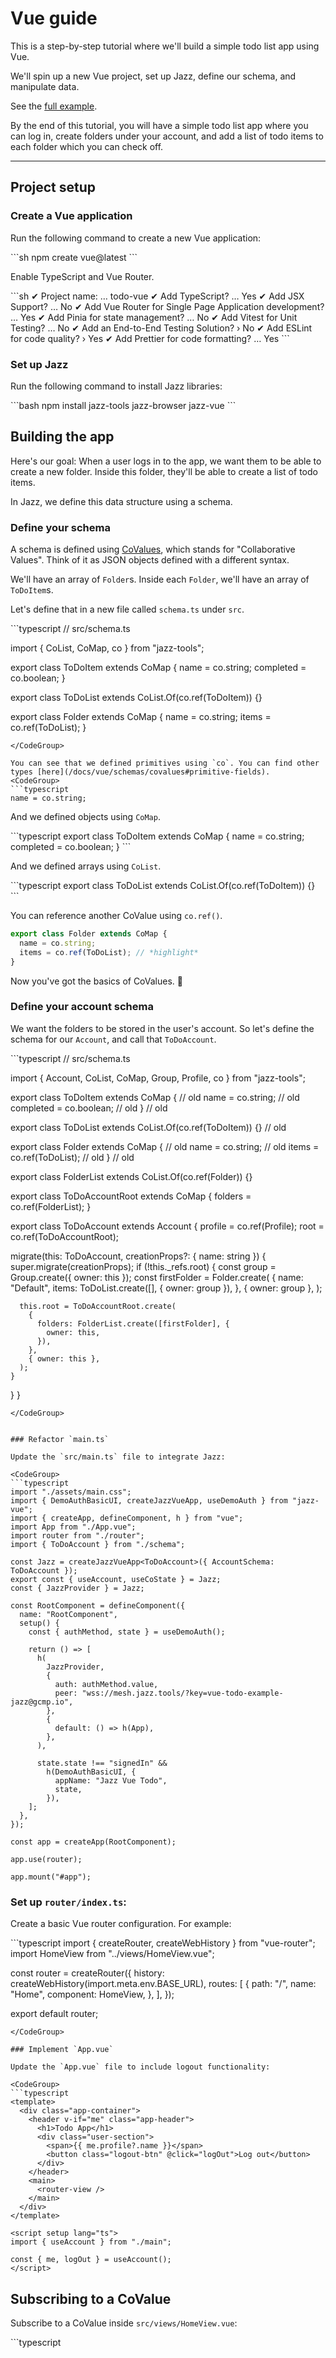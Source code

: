 
# Vue guide

This is a step-by-step tutorial where we'll build a simple todo list app using Vue.

We'll spin up a new Vue project, set up Jazz, define our schema, and manipulate data.

See the [full example](https://github.com/gardencmp/jazz/tree/main/examples/todo-vue).

By the end of this tutorial, you will have a simple todo list app where you can log in,
create folders under your account, and add a list of todo items to each folder
which you can check off.

---

## Project setup

### Create a Vue application

Run the following command to create a new Vue application:

<CodeGroup>
```sh
npm create vue@latest
```
</CodeGroup>

Enable TypeScript and Vue Router.

<CodeGroup>
```sh
✔ Project name: … todo-vue
✔ Add TypeScript? … Yes
✔ Add JSX Support? … No
✔ Add Vue Router for Single Page Application development? … Yes
✔ Add Pinia for state management? … No
✔ Add Vitest for Unit Testing? … No
✔ Add an End-to-End Testing Solution? › No
✔ Add ESLint for code quality? › Yes
✔ Add Prettier for code formatting? … Yes
```
</CodeGroup>

### Set up Jazz

Run the following command to install Jazz libraries:

<CodeGroup>
```bash
npm install jazz-tools jazz-browser jazz-vue
```
</CodeGroup>

## Building the app

Here's our goal: When a user logs in to the app, we want them to be able to create a new folder. Inside this folder,
they'll be able to create a list of todo items.

In Jazz, we define this data structure using a schema.

### Define your schema

A schema is defined using [CoValues](/docs/schemas/covalues), which stands for "Collaborative Values".
Think of it as JSON objects defined with a different syntax.

We'll have an array of `Folder`s. Inside each `Folder`, we'll have an array of `ToDoItem`s.

Let's define that in a new file called `schema.ts` under `src`.

<CodeGroup>
```typescript
// src/schema.ts

import { CoList, CoMap, co } from "jazz-tools";

export class ToDoItem extends CoMap {
  name = co.string;
  completed = co.boolean;
}

export class ToDoList extends CoList.Of(co.ref(ToDoItem)) {}

export class Folder extends CoMap {
  name = co.string;
  items = co.ref(ToDoList);
}
```
</CodeGroup>

You can see that we defined primitives using `co`. You can find other types [here](/docs/vue/schemas/covalues#primitive-fields).
<CodeGroup>
```typescript
name = co.string;
```
</CodeGroup>

And we defined objects using `CoMap`.

<CodeGroup>
```typescript
export class ToDoItem extends CoMap {
  name = co.string;
  completed = co.boolean;
}
```
</CodeGroup>

And we defined arrays using `CoList`.

<CodeGroup>
```typescript
export class ToDoList extends CoList.Of(co.ref(ToDoItem)) {}
```
</CodeGroup>

You can reference another CoValue using `co.ref()`.
<CodeGroup>
```typescript
export class Folder extends CoMap {
  name = co.string;
  items = co.ref(ToDoList); // *highlight*
}
```
</CodeGroup>

Now you've got the basics of CoValues. 🙌

### Define your account schema

We want the folders to be stored in the user's account. So let's define the schema for our `Account`, and call that `ToDoAccount`.

<CodeGroup>
```typescript
// src/schema.ts

import { Account, CoList, CoMap, Group, Profile, co } from "jazz-tools";

export class ToDoItem extends CoMap { // old
  name = co.string; // old
  completed = co.boolean; // old
} // old

export class ToDoList extends CoList.Of(co.ref(ToDoItem)) {} // old

export class Folder extends CoMap { // old
  name = co.string; // old
  items = co.ref(ToDoList); // old
} // old

export class FolderList extends CoList.Of(co.ref(Folder)) {}

export class ToDoAccountRoot extends CoMap {
  folders = co.ref(FolderList);
}

export class ToDoAccount extends Account {
  profile = co.ref(Profile);
  root = co.ref(ToDoAccountRoot);

  migrate(this: ToDoAccount, creationProps?: { name: string }) {
    super.migrate(creationProps);
    if (!this._refs.root) {
      const group = Group.create({ owner: this });
      const firstFolder = Folder.create(
        {
          name: "Default",
          items: ToDoList.create([], { owner: group }),
        },
        { owner: group },
      );


      this.root = ToDoAccountRoot.create(
        {
          folders: FolderList.create([firstFolder], {
            owner: this,
          }),
        },
        { owner: this },
      );
    }
  }
}
```
</CodeGroup>


### Refactor `main.ts`

Update the `src/main.ts` file to integrate Jazz:

<CodeGroup>
```typescript
import "./assets/main.css";
import { DemoAuthBasicUI, createJazzVueApp, useDemoAuth } from "jazz-vue";
import { createApp, defineComponent, h } from "vue";
import App from "./App.vue";
import router from "./router";
import { ToDoAccount } from "./schema";

const Jazz = createJazzVueApp<ToDoAccount>({ AccountSchema: ToDoAccount });
export const { useAccount, useCoState } = Jazz;
const { JazzProvider } = Jazz;

const RootComponent = defineComponent({
  name: "RootComponent",
  setup() {
    const { authMethod, state } = useDemoAuth();

    return () => [
      h(
        JazzProvider,
        {
          auth: authMethod.value,
          peer: "wss://mesh.jazz.tools/?key=vue-todo-example-jazz@gcmp.io",
        },
        {
          default: () => h(App),
        },
      ),

      state.state !== "signedIn" &&
        h(DemoAuthBasicUI, {
          appName: "Jazz Vue Todo",
          state,
        }),
    ];
  },
});

const app = createApp(RootComponent);

app.use(router);

app.mount("#app");
```
</CodeGroup>

### Set up `router/index.ts`:

Create a basic Vue router configuration. For example:

<CodeGroup>
```typescript
import { createRouter, createWebHistory } from "vue-router";
import HomeView from "../views/HomeView.vue";

const router = createRouter({
  history: createWebHistory(import.meta.env.BASE_URL),
  routes: [
    {
      path: "/",
      name: "Home",
      component: HomeView,
    },
  ],
});

export default router;
```
</CodeGroup>

### Implement `App.vue`

Update the `App.vue` file to include logout functionality:

<CodeGroup>
```typescript
<template>
  <div class="app-container">
    <header v-if="me" class="app-header">
      <h1>Todo App</h1>
      <div class="user-section">
        <span>{{ me.profile?.name }}</span>
        <button class="logout-btn" @click="logOut">Log out</button>
      </div>
    </header>
    <main>
      <router-view />
    </main>
  </div>
</template>

<script setup lang="ts">
import { useAccount } from "./main";

const { me, logOut } = useAccount();
</script>
```
</CodeGroup>

## Subscribing to a CoValue

Subscribe to a CoValue inside `src/views/HomeView.vue`:

<CodeGroup>
```typescript
<script setup lang="ts">
import { Group, type ID } from "jazz-tools";
import { ref, toRaw, watch } from "vue";
import { computed } from "vue";
import { useAccount, useCoState } from "../main";
import { Folder, FolderList, ToDoItem, ToDoList } from "../schema";

const { me } = useAccount();

// Computed ID for the folders list
const computedFoldersId = computed(() => me.value?.root?.folders?.id);

// Load folders and nested values
const folders = useCoState(FolderList, computedFoldersId, [{ items: [{}] }]);
```
</CodeGroup>

See the full example [here](https://github.com/gardencmp/jazz/tree/main/examples/todo-vue).

## Mutating a CoValue

Here's how to create a new folder:

<CodeGroup>
```typescript
// continues previous example

const createFolder = async (name: string) => {
  // Create a group owned by the current user
  const group = Group.create({ owner: me.value });

  // Create the folder
  const newFolder = Folder.create(
    {
      name,
      items: ToDoList.create([], { owner: group }),
    },
    { owner: group },
  );

  // Add the folder to the list of folders.
  // This change is sent to all connected clients and will be synced in real time.
  folders.value?.push(newFolder);
  newFolderName.value = "";
};

```
</CodeGroup>

See the full example [here](https://github.com/gardencmp/jazz/tree/main/examples/todo-vue).
